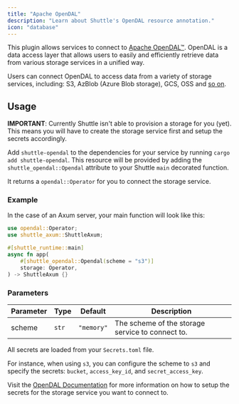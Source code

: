 ```yaml
---
title: "Apache OpenDAL"
description: "Learn about Shuttle's OpenDAL resource annotation."
icon: "database"
---
```

This plugin allows services to connect to [Apache OpenDAL™](https://github.com/apache/opendal). OpenDAL is a data access layer that allows users to easily and efficiently retrieve data from various storage services in a unified way.

Users can connect OpenDAL to access data from a variety of storage services, including: S3, AzBlob (Azure Blob storage), GCS, OSS and [so on](https://opendal.apache.org/docs/rust/opendal/services/index.html).

## Usage

**IMPORTANT**: Currently Shuttle isn't able to provision a storage for you (yet). This means you will have to create the storage service first and setup the secrets accordingly.

Add `shuttle-opendal` to the dependencies for your service by running `cargo add shuttle-opendal`.
This resource will be provided by adding the `shuttle_opendal::Opendal` attribute to your Shuttle `main` decorated function.

It returns a `opendal::Operator` for you to connect the storage service.

### Example

In the case of an Axum server, your main function will look like this:

```rust
use opendal::Operator;
use shuttle_axum::ShuttleAxum;

#[shuttle_runtime::main]
async fn app(
    #[shuttle_opendal::Opendal(scheme = "s3")]
    storage: Operator,
) -> ShuttleAxum {}
```

### Parameters

| Parameter | Type  | Default    | Description                                      |
|-----------|-------|------------|--------------------------------------------------|
| scheme    | `str` | `"memory"` | The scheme of the storage service to connect to. |

All secrets are loaded from your `Secrets.toml` file.

For instance, when using `s3`, you can configure the scheme to `s3` and specify the secrets: `bucket`, `access_key_id`, and `secret_access_key`.

Visit the [OpenDAL Documentation](https://opendal.apache.org/docs/rust/opendal/services/index.html) for more information on how to setup the secrets for the storage service you want to connect to.
